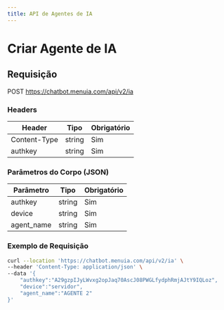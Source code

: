 ```yaml
---
title: API de Agentes de IA
---
```


# Criar Agente de IA

## Requisição
POST https://chatbot.menuia.com/api/v2/ia

### Headers

| Header | Tipo | Obrigatório |
|--------|------|------------|
| Content-Type | string | Sim |
| authkey | string | Sim |

### Parâmetros do Corpo (JSON)

| Parâmetro | Tipo | Obrigatório |
|-----------|------|------------|
| authkey | string | Sim |
| device | string | Sim |
| agent_name | string | Sim |

### Exemplo de Requisição

```bash
curl --location 'https://chatbot.menuia.com/api/v2/ia' \
--header 'Content-Type: application/json' \
--data '{
    "authkey":"A29gzpIJyLWvxg2opJaq70AscJ08PWGLfydphRmjAJtY9IQLoz",
    "device":"servidor",
    "agent_name":"AGENTE 2"
}'
